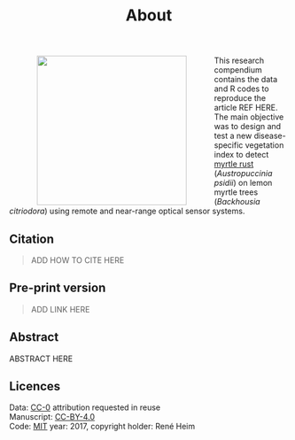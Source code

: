 % About

<img src = "D:\\R\\RustIndex\\figs\\MyBlogLOGO.png" align= left width = 270 
hspace= 50px> This research compendium contains the data and R codes to reproduce 
the article REF HERE. The main objective was to design and test a new 
disease-specific vegetation index to detect 
[myrtle rust](http://www.pbcrc.com.au/news/2016/pbcrc/myrtle-rust-threat-australian-landscape-and-plant-industries) (_Austropuccinia psidii_) on lemon myrtle trees (_Backhousia citriodora_)
using remote and near-range optical sensor systems. 

## Citation

> ADD HOW TO CITE HERE

## Pre-print version

> ADD LINK HERE  

## Abstract

ABSTRACT HERE

## Licences

Data: [CC-0](https://creativecommons.org/publicdomain/zero/1.0/) attribution requested in reuse   
Manuscript: [CC-BY-4.0](https://creativecommons.org/licenses/by/4.0/)  
Code: [MIT](https://opensource.org/licenses/MIT) year: 2017, copyright holder: René Heim
